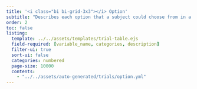 ```yaml
---
title: '<i class="bi bi-grid-3x3"></i> Option'
subtitle: "Describes each option that a subject could choose from in a given trial."
order: 2
toc: false
listing: 
  template: ../../assets/templates/trial-table.ejs
  field-required: [variable_name, categories, description]
  filter-ui: true
  sort-ui: false
  categories: numbered
  page-size: 10000
  contents:
    - "../../assets/auto-generated/trials/option.yml"
---
```


